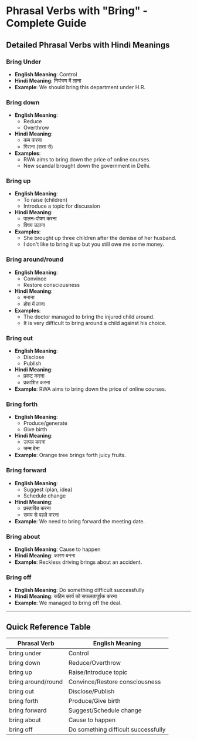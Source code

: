 # Phrasal Verbs with "Bring" - Complete Guide

## Detailed Phrasal Verbs with Hindi Meanings

### Bring Under
- **English Meaning**: Control
- **Hindi Meaning**: नियंत्रण में लाना
- **Example**: We should bring this department under H.R.

### Bring down
- **English Meaning**: 
  - Reduce
  - Overthrow
- **Hindi Meaning**: 
  - कम करना
  - गिराना (सत्ता से)
- **Examples**:
  - RWA aims to bring down the price of online courses.
  - New scandal brought down the government in Delhi.

### Bring up
- **English Meaning**:
  - To raise (children)
  - Introduce a topic for discussion
- **Hindi Meaning**:
  - पालन-पोषण करना
  - विषय उठाना
- **Examples**:
  - She brought up three children after the demise of her husband.
  - I don't like to bring it up but you still owe me some money.

### Bring around/round
- **English Meaning**:
  - Convince
  - Restore consciousness
- **Hindi Meaning**:
  - मनाना
  - होश में लाना
- **Examples**:
  - The doctor managed to bring the injured child around.
  - It is very difficult to bring around a child against his choice.

### Bring out
- **English Meaning**:
  - Disclose
  - Publish
- **Hindi Meaning**:
  - प्रकट करना
  - प्रकाशित करना
- **Example**: RWA aims to bring down the price of online courses.

### Bring forth
- **English Meaning**:
  - Produce/generate
  - Give birth
- **Hindi Meaning**:
  - उत्पन्न करना
  - जन्म देना
- **Example**: Orange tree brings forth juicy fruits.

### Bring forward
- **English Meaning**:
  - Suggest (plan, idea)
  - Schedule change
- **Hindi Meaning**:
  - प्रस्तावित करना
  - समय से पहले करना
- **Example**: We need to bring forward the meeting date.

### Bring about
- **English Meaning**: Cause to happen
- **Hindi Meaning**: कारण बनना
- **Example**: Reckless driving brings about an accident.

### Bring off
- **English Meaning**: Do something difficult successfully
- **Hindi Meaning**: कठिन कार्य को सफलतापूर्वक करना
- **Example**: We managed to bring off the deal.

---

## Quick Reference Table

| Phrasal Verb       | English Meaning                     |
|--------------------|-------------------------------------|
| bring under        | Control                            |
| bring down         | Reduce/Overthrow                   |
| bring up           | Raise/Introduce topic              |
| bring around/round | Convince/Restore consciousness     |
| bring out          | Disclose/Publish                   |
| bring forth        | Produce/Give birth                 |
| bring forward      | Suggest/Schedule change            |
| bring about        | Cause to happen                    |
| bring off          | Do something difficult successfully|
